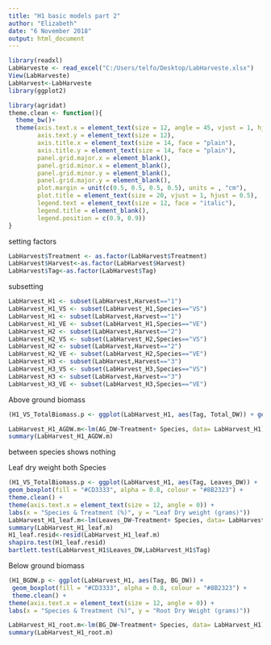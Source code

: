 ---
title: "H1 basic models part 2"
author: "Elizabeth"
date: "6 November 2018"
output: html_document
---


```{r}
library(readxl)
LabHarveste <- read_excel("C:/Users/telfo/Desktop/LabHarveste.xlsx")
View(LabHarveste)
LabHarvest<-LabHarveste
library(ggplot2)
```

```{r}
library(agridat)
theme.clean <- function(){
  theme_bw()+
  theme(axis.text.x = element_text(size = 12, angle = 45, vjust = 1, hjust = 1),
        axis.text.y = element_text(size = 12),
        axis.title.x = element_text(size = 14, face = "plain"),             
        axis.title.y = element_text(size = 14, face = "plain"),             
        panel.grid.major.x = element_blank(),                                          
        panel.grid.minor.x = element_blank(),
        panel.grid.minor.y = element_blank(),
        panel.grid.major.y = element_blank(),  
        plot.margin = unit(c(0.5, 0.5, 0.5, 0.5), units = , "cm"),
        plot.title = element_text(size = 20, vjust = 1, hjust = 0.5),
        legend.text = element_text(size = 12, face = "italic"),          
        legend.title = element_blank(),                              
        legend.position = c(0.9, 0.9))
}
```

setting factors
```{r}
LabHarvest$Treatment <- as.factor(LabHarvest$Treatment)
LabHarvest$Harvest<-as.factor(LabHarvest$Harvest)
LabHarvest$Tag<-as.factor(LabHarvest$Tag)
```
subsetting 

```{r}
LabHarvest_H1 <- subset(LabHarvest,Harvest=="1")
LabHarvest_H1_VS <- subset(LabHarvest_H1,Species=="VS")
LabHarvest_H1 <- subset(LabHarvest,Harvest=="1")
LabHarvest_H1_VE <- subset(LabHarvest_H1,Species=="VE")
LabHarvest_H2 <- subset(LabHarvest,Harvest=="2")
LabHarvest_H2_VS <- subset(LabHarvest_H2,Species=="VS")
LabHarvest_H2 <- subset(LabHarvest,Harvest=="2")
LabHarvest_H2_VE <- subset(LabHarvest_H2,Species=="VE")
LabHarvest_H3 <- subset(LabHarvest,Harvest=="3")
LabHarvest_H3_VS <- subset(LabHarvest_H3,Species=="VS")
LabHarvest_H3 <- subset(LabHarvest,Harvest=="3")
LabHarvest_H3_VE <- subset(LabHarvest_H3,Species=="VE")
```

Above ground biomass
```{r}
(H1_VS_TotalBiomass.p <- ggplot(LabHarvest_H1, aes(Tag, Total_DW)) + geom_boxplot(fill = "#CD3333", alpha = 0.8, colour = "#8B2323") + theme.clean() +  theme(axis.text.x = element_text(size = 12, angle = 0)) + labs(x = "Species & Treatment (%)", y = "Total Dry weight (grams)"))

LabHarvest_H1_AGDW.m<-lm(AG_DW~Treatment+ Species, data= LabHarvest_H1)
summary(LabHarvest_H1_AGDW.m)
```
between species shows nothing 

Leaf dry weight both Species 
```{r}
(H1_VS_TotalBiomass.p <- ggplot(LabHarvest_H1, aes(Tag, Leaves_DW)) +
geom_boxplot(fill = "#CD3333", alpha = 0.8, colour = "#8B2323") +
theme.clean() +  
theme(axis.text.x = element_text(size = 12, angle = 0)) +
labs(x = "Species & Treatment (%)", y = "Leaf Dry weight (grams)"))
LabHarvest_H1_leaf.m<-lm(Leaves_DW~Treatment+ Species, data= LabHarvest_H1)
summary(LabHarvest_H1_leaf.m)
H1_leaf.resid<-resid(LabHarvest_H1_leaf.m)
shapiro.test(H1_leaf.resid)
bartlett.test(LabHarvest_H1$Leaves_DW,LabHarvest_H1$Tag)
```

Below ground biomass
```{r}
(H1_BGDW.p <- ggplot(LabHarvest_H1, aes(Tag, BG_DW)) +
 geom_boxplot(fill = "#CD3333", alpha = 0.8, colour = "#8B2323") +
 theme.clean() +  
theme(axis.text.x = element_text(size = 12, angle = 0)) +
labs(x = "Species & Treatment (%)", y = "Root Dry Weight (grams)"))

LabHarvest_H1_root.m<-lm(BG_DW~Treatment+ Species, data= LabHarvest_H1)
summary(LabHarvest_H1_root.m)
```


